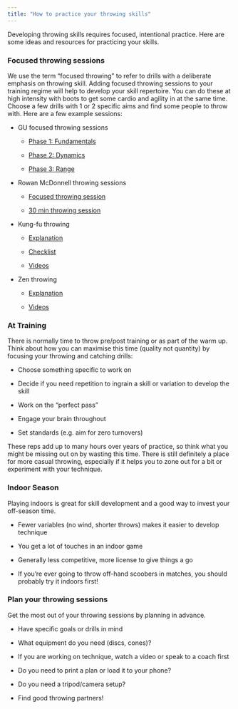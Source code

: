 ```yaml
---
title: "How to practice your throwing skills"
---
```


Developing throwing skills requires focused, intentional practice. Here are some ideas and resources for practicing your skills.

### **Focused throwing sessions**

We use the term “focused throwing” to refer to drills with a deliberate emphasis on throwing skill. Adding focused throwing sessions to your training regime will help to develop your skill repertoire. You can do these at high intensity with boots to get some cardio and agility in at the same time. Choose a few drills with 1 or 2 specific aims and find some people to throw with. Here are a few example sessions:

-   GU focused throwing sessions

    -   [Phase 1: Fundamentals](https://drive.google.com/file/d/1siNHzVkC88D38arQ1dkuGW9Bhf74k3ckKjWPQBY7T5_m9iMQ75mUnj85rw458I2be3NxfaL-ONmazP3x/view?usp=sharing)

    -   [Phase 2: Dynamics](https://drive.google.com/file/d/1l422e2dpUTYWYbpOZL7sprCE2diKVny1XYay2CMdZM1r9hTxZ0El5Ztevk1ooN1_f0ExiTROsI2IfnMk/view?usp=drive_link)

    -   [Phase 3: Range](https://drive.google.com/file/d/19YsG3WTTARXm9GyRJTxsr1rtQHECkh9Ph6uIY5_CkQKKUFhqGUiYc2qHsyPLPPXjk85XuIFXs4MlcDL_/view?usp=drive_link)

-   Rowan McDonnell throwing sessions

    -   [Focused throwing session](https://www.youtube.com/watch?v=bWtWMoFx6Po&ab_channel=RowanMcDonnell)

    -   [30 min throwing session](https://www.youtube.com/watch?v=rpqT8J6BzvY&ab_channel=RowanMcDonnell)

-   Kung-fu throwing

    -   [Explanation](https://skydmagazine.com/2012/02/kung-fu-throwing/)

    -   [Checklist](https://docs.google.com/document/d/10UBznDueFkqPrsDgCz9ECGZ6kXW07fK_svnGZo6yY6o/edit?usp=sharing)

    -   [Videos](https://www.youtube.com/watch?v=5mGmnqaN3Wk)

-   Zen throwing

    -   [Explanation](https://skydmagazine.com/2011/11/wiggins-zen-throwing-routine/)

    -   [Videos](https://www.youtube.com/playlist?list=PLezzWvSJAw_Y9WqN4bE1v6EzatYqh2d0M)

### **At Training**

There is normally time to throw pre/post training or as part of the warm up. Think about how you can maximise this time (quality not quantity) by focusing your throwing and catching drills:

-   Choose something specific to work on

-   Decide if you need repetition to ingrain a skill or variation to develop the skill

-   Work on the “perfect pass”

-   Engage your brain throughout

-   Set standards (e.g. aim for zero turnovers)

These reps add up to many hours over years of practice, so think what you might be missing out on by wasting this time. There is still definitely a place for more casual throwing, especially if it helps you to zone out for a bit or experiment with your technique.

### **Indoor Season**

Playing indoors is great for skill development and a good way to invest your off-season time.

-   Fewer variables (no wind, shorter throws) makes it easier to develop technique

-   You get a lot of touches in an indoor game

-   Generally less competitive, more license to give things a go

-   If you’re ever going to throw off-hand scoobers in matches, you should probably try it indoors first!

### Plan your throwing sessions

Get the most out of your throwing sessions by planning in advance.

-   Have specific goals or drills in mind

-   What equipment do you need (discs, cones)?

-   If you are working on technique, watch a video or speak to a coach first

-   Do you need to print a plan or load it to your phone?

-   Do you need a tripod/camera setup?

-   Find good throwing partners!
